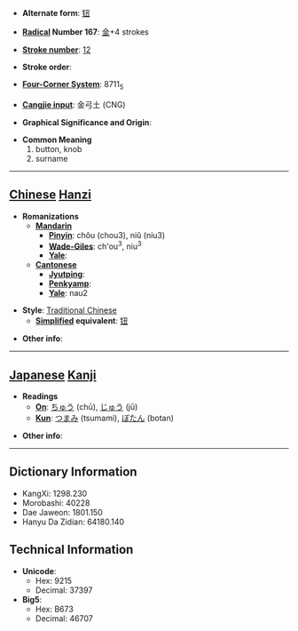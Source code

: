 * '''Alternate form''': [[钮]]

* '''[[Wiktionary:Chinese radical index| Radical]] Number 167''': [[Wiktionary:Chinese radical index 金|金]]+4 strokes

* '''[[Wiktionary:Chinese total strokes index|Stroke number]]''': [[Wiktionary:Chinese total strokes index 12|12]]

* '''Stroke order''': 

* '''[[Wiktionary:Chinese four corner index|Four-Corner System]]''': 8711<sub>5</sub>

* '''[[Wiktionary:Chinese Cangjie index|Cangjie input]]''': 金弓土 (CNG)

* '''Graphical Significance and Origin''': 

* '''Common Meaning'''
*#button, knob
*# surname


----

== [[Chinese]] [[Hanzi]] ==

* '''Romanizations'''
** '''[[Mandarin]]'''
*** '''[[Pinyin]]''': chǒu (chou3), niǔ (niu3)
*** '''[[Wade-Giles]]''': ch'ou<sup>3</sup>, niu<sup>3</sup>
*** '''[[Yale]]''': 
** '''[[Cantonese]]'''
*** '''[[Jyutping]]''':
*** '''[[Penkyamp]]''': 
*** '''[[Yale]]''': nau2

* '''Style''': [[Traditional Chinese]] 
** '''[[Simplified Chinese|Simplified]] equivalent''': [[钮]]

* '''Other info''': 

----

== [[Japanese]] [[Kanji]] ==

* '''Readings'''
** '''[[On]]''': [[ちゅう]] (chū), [[じゅう]] (jū)
** '''[[Kun]]''': [[つまみ]] (tsumami), [[ぼたん]] (botan)

* '''Other info''':  

----

== Dictionary Information ==

* KangXi: 1298.230
* Morobashi: 40228
* Dae Jaweon: 1801.150
* Hanyu Da Zidian: 64180.140

== Technical Information ==

* '''Unicode''':
** Hex: 9215
** Decimal: 37397
* '''Big5''':
** Hex: B673
** Decimal: 46707